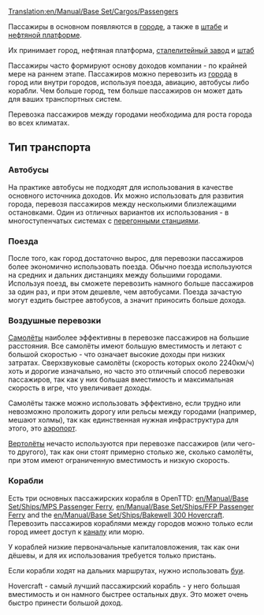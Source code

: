 [[Translation:en/Manual/Base Set/Cargos/Passengers]]

{{ru/Груз|
|груз=Пассажиры
|изображение=en/Town.png|производит=[[ru/Manual/Город|Город]], [[ru/Manual/Base Set/Industries/Нефтяная платформа|Нефтяная платформа]], [[ru/Archive/Manual/Штаб|Штаб]]
|принимает=[[ru/Manual/Город|Город]], [[ru/Manual/Base Set/Industries/Нефтяная платформа|Нефтяная платформа]], [[ru/Manual/Base Set/Industries/Сталелитейный завод|Сталелитейный завод]], [[ru/Archive/Manual/Штаб|Штаб]]
}}
Пассажиры в основном появляются в [[ru/Manual/Город|городе]], а также в [[ru/Archive/Manual/Штаб|штабе]] и [[ru/Manual/Base Set/Industries/Нефтяная платформа|нефтяной платформе]].

Их принимает город, нефтяная платформа, [[ru/Manual/Base Set/Industries/Сталелитейный завод|сталелитейный завод]] и [[ru/Archive/Manual/Штаб|штаб]]

Пассажиры часто формируют основу доходов компании - по крайней мере на раннем этапе. Пассажиров можно перевозить из [[ru/Manual/Город|города]] в город или внутри городов, используя поезда, авиацию, автобусы либо корабли. Чем больше город, тем больше пассажиров он может дать для ваших транспортных систем.

Перевозка пассажиров между городами необходима для роста города во всех климатах.

==Тип транспорта==

===Автобусы===
На практике автобусы не подходят для использования в качестве основного источника доходов. Их можно использовать для развития города, перевозя пассажиров между несколькими близлежащими остановками. Один из отличных вариантов их использования - в многоступенчатых системах с [[ru/Manual/Перегонные станции|перегонными станциями]].

===Поезда===
После того, как город достаточно вырос, для перевозки пассажиров более экономично использовать поезда. Обычно поезда используются на средних и дальних дистанциях между большими городами. Используя поезд, вы сможете перевозить намного больше пассажиров за один раз, и при этом дешевле, чем автобусами.  Поезда зачастую могут ездить быстрее автобусов, а значит приносить больше дохода.

===Воздушные перевозки===
[[ru/Manual/Авиация|Самолёты]] наиболее эффективны в перевозке пассажиров на большие расстояния. Все самолёты имеют большую вместимость и летают с большой скоростью - что означает высокие доходы при низких затратах. Сверхзвуковые самолёты (скорость которых около 2240км/ч) хоть и дорогие изначально, но часто это отличный способ перевозки пассажиров, так как у них большая вместимость и максимальная скорость в игре, что увеличивает доходы.

Самолёты также можно использовать эффективно, если трудно или невозможно проложить дорогу или рельсы между городами (например, мешают холмы), так как единственная нужная инфраструктура для этого, это [[ru/Manual/Аэропорты|аэропорт]].

[[ru/Manual/Авиация|Вертолёты]] нечасто используются при перевозке пассажиров (или чего-то другого), так как они стоят примерно столько же, сколько самолёты, при этом имеют ограниченную вместимость и низкую скорость.

===Корабли===
Есть три основных пассажирских корабля в OpenTTD: [[en/Manual/Base Set/Ships/MPS Passenger Ferry]], [[en/Manual/Base Set/Ships/FFP Passenger Ferry]] and the [[en/Manual/Base Set/Ships/Bakewell 300 Hovercraft]]. Перевозить пассажиров кораблями между городов можно только если город имеет доступ к [[ru/Пристани|каналу]] или морю. 

У кораблей низкие первоначальные капиталовложения, так как они дёшевы, и для их использования требуется только пристань.

Если корабли ходят на дальних маршрутах, нужно использовать [[ru/Пристани|буи]].

Hovercraft - самый лучший пассажирский корабль - у него большая вместимость и он намного быстрее остальных двух. Это может очень быстро принести большой доход.